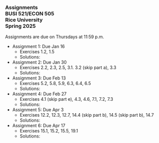 ### Assignments<br>BUSI 521/ECON 505<br>Rice University<br>Spring 2025

Assignments are due on Thursdays at 11:59 p.m. 

- Assignment 1: Due Jan 16
  - Exercises 1.2, 1.5
  - Solutions: 
- Assignment 2: Due Jan 30
  - Exercises 2.2, 2.3, 2.5, 3.1. 3.2 (skip part a), 3.3
  - Solutions:
- Assignment 3: Due Feb 13 
  - Exercises 5.2, 5.8, 5.9, 6.3, 6.4, 6.5
  - Solutions:
- Assignment 4: Due Feb 27 
  - Exercises 4.1 (skip part e), 4.3, 4.6, 7.1, 7.2, 7.3
  - Solutions:
- Assignment 5: Due Apr 3
  - Exercises 12.2, 12.3, 12.7, 14.4 (skip part b), 14.5 (skip part b), 14.7
  - Solutions:
- Assignment 6: Due Apr 17
  - Exercises 15.1, 15.2,  15.5, 19.1
  - Solutions:


